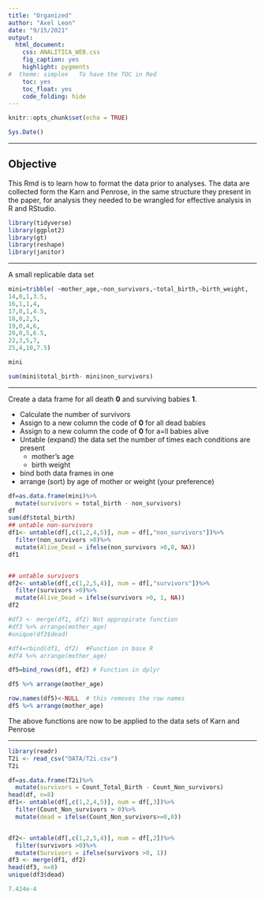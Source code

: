 ```yaml
---
title: "Organized"
author: "Axel Leon"
date: "9/15/2021"
output:
  html_document:
    css: ANALITICA_WEB.css
    fig_caption: yes
    highlight: pygments
#  theme: simplex   To have the TOC in Red
    toc: yes
    toc_float: yes
    code_folding: hide
---
```


```r
knitr::opts_chunk$set(echo = TRUE)
```

```r

Sys.Date()
```

***

## Objective 

This Rmd is to learn how to format the data prior to analyses.  The data are collected form the Karn and Penrose, in the same structure they present in the paper, for analysis they needed to be wrangled for effective analysis in R and RStudio.



```r
library(tidyverse)
library(ggplot2)
library(gt)
library(reshape)
library(janitor)
```
***

A small replicable data set

```r
mini=tribble( ~mother_age,~non_survivors,~total_birth,~birth_weight,
14,0,1,3.5,
16,1,1,4,
17,0,1,4.5,
18,0,2,5,
19,0,4,6,
20,0,5,6.5,
22,3,5,7,
25,4,10,7.5)

mini

sum(mini$total_birth- mini$non_survivors)
```
***

Create a data frame for all death **0** and surviving babies **1**.

- Calculate the number of survivors
- Assign to a new column the code of **0** for all dead babies
- Assign to a new column the code of **0** for a=ll babies alive
- Untable (expand) the data set the number of times each conditions are present
  - mother's age
  - birth weight
- bind both data frames in one
- arrange (sort) by age of mother or weight (your preference)

```r
df=as.data.frame(mini)%>%
  mutate(survivors = total_birth - non_survivors)
df
sum(df$total_birth)
## untable non-survivors
df1<- untable(df[,c(1,2,4,5)], num = df[,"non_survivors"])%>%
  filter(non_survivors >0)%>%
  mutate(Alive_Dead = ifelse(non_survivors >0,0, NA))
df1


## untable survivors
df2<- untable(df[,c(1,2,5,4)], num = df[,"survivors"])%>%
  filter(survivors >0)%>%
  mutate(Alive_Dead = ifelse(survivors >0, 1, NA))
df2

#df3 <- merge(df1, df2) Not appropirate function
#df3 %>% arrange(mother_age)
#unique(df3$dead)

#df4=rbind(df1, df2)  #Function in base R
#df4 %>% arrange(mother_age)

df5=bind_rows(df1, df2) # Function in dplyr

df5 %>% arrange(mother_age)

row.names(df5)<-NULL  # this removes the row names
df5 %>% arrange(mother_age)
```
The above functions are now to be applied to the data sets of Karn and Penrose


***


```r
library(readr)
T2i <- read_csv("DATA/T2i.csv")
T2i

```








```r
df=as.data.frame(T2i)%>%
  mutate(survivors = Count_Total_Birth - Count_Non_survivors)
head(df, n=8)
df1<- untable(df[,c(1,2,4,5)], num = df[,3])%>%
  filter(Count_Non_survivors > 0)%>%
  mutate(dead = ifelse(Count_Non_survivors>=0,0))


df2<- untable(df[,c(1,2,5,4)], num = df[,2])%>%
  filter(survivors >0)%>%
  mutate(Survivors = ifelse(survivors >0, 1))
df3 <- merge(df1, df2)
head(df3, n=8)
unique(df3$dead)
```




```r
7.424e-4
```

